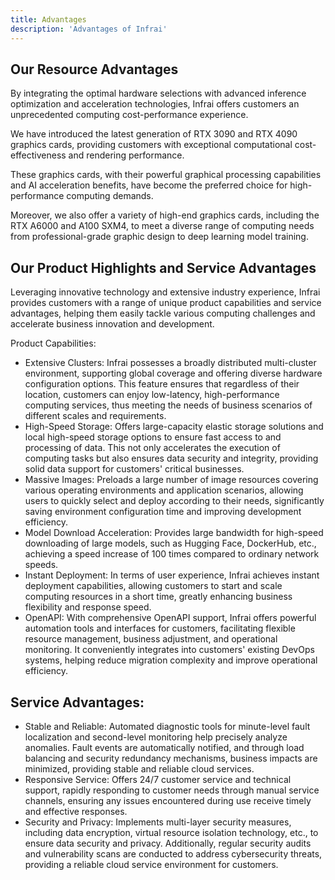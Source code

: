 ```yaml
---
title: Advantages
description: 'Advantages of Infrai'
---
```


## Our Resource Advantages
By integrating the optimal hardware selections with advanced inference optimization and acceleration technologies, Infrai offers customers an unprecedented computing cost-performance experience.

We have introduced the latest generation of RTX 3090 and RTX 4090 graphics cards, providing customers with exceptional computational cost-effectiveness and rendering performance.

These graphics cards, with their powerful graphical processing capabilities and AI acceleration benefits, have become the preferred choice for high-performance computing demands.

Moreover, we also offer a variety of high-end graphics cards, including the RTX A6000 and A100 SXM4, to meet a diverse range of computing needs from professional-grade graphic design to deep learning model training.

## Our Product Highlights and Service Advantages

Leveraging innovative technology and extensive industry experience, Infrai provides customers with a range of unique product capabilities and service advantages, helping them easily tackle various computing challenges and accelerate business innovation and development.

Product Capabilities:
- Extensive Clusters: Infrai possesses a broadly distributed multi-cluster environment, supporting global coverage and offering diverse hardware configuration options. This feature ensures that regardless of their location, customers can enjoy low-latency, high-performance computing services, thus meeting the needs of business scenarios of different scales and requirements.
- High-Speed Storage: Offers large-capacity elastic storage solutions and local high-speed storage options to ensure fast access to and processing of data. This not only accelerates the execution of computing tasks but also ensures data security and integrity, providing solid data support for customers' critical businesses.
- Massive Images: Preloads a large number of image resources covering various operating environments and application scenarios, allowing users to quickly select and deploy according to their needs, significantly saving environment configuration time and improving development efficiency.
- Model Download Acceleration: Provides large bandwidth for high-speed downloading of large models, such as Hugging Face, DockerHub, etc., achieving a speed increase of 100 times compared to ordinary network speeds.
- Instant Deployment: In terms of user experience, Infrai achieves instant deployment capabilities, allowing customers to start and scale computing resources in a short time, greatly enhancing business flexibility and response speed.
- OpenAPI: With comprehensive OpenAPI support, Infrai offers powerful automation tools and interfaces for customers, facilitating flexible resource management, business adjustment, and operational monitoring. It conveniently integrates into customers' existing DevOps systems, helping reduce migration complexity and improve operational efficiency.

## Service Advantages:
- Stable and Reliable: Automated diagnostic tools for minute-level fault localization and second-level monitoring help precisely analyze anomalies. Fault events are automatically notified, and through load balancing and security redundancy mechanisms, business impacts are minimized, providing stable and reliable cloud services.
- Responsive Service: Offers 24/7 customer service and technical support, rapidly responding to customer needs through manual service channels, ensuring any issues encountered during use receive timely and effective responses.
- Security and Privacy: Implements multi-layer security measures, including data encryption, virtual resource isolation technology, etc., to ensure data security and privacy. Additionally, regular security audits and vulnerability scans are conducted to address cybersecurity threats, providing a reliable cloud service environment for customers.


